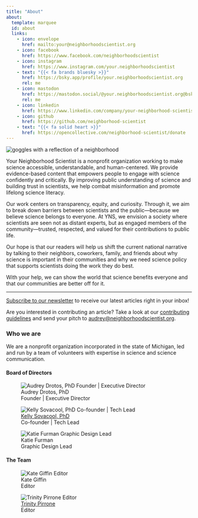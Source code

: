 ```yaml
---
title: "About"
about:
  template: marquee
  id: about
  links:
    - icon: envelope
      href: mailto:your@neighborhoodscientist.org
    - icon: facebook
      href: https://www.facebook.com/neighborhoodscientist
    - icon: instagram
      href: https://www.instagram.com/your.neighborhoodscientist
    - text: "{{< fa brands bluesky >}}"
      href: https://bsky.app/profile/your.neighborhoodscientist.org
      rel: me
    - icon: mastodon
      href: https://mastodon.social/@your.neighborhoodscientist.org@bsky.brid.gy
      rel: me
    - icon: linkedin
      href: https://www.linkedin.com/company/your-neighborhood-scientist
    - icon: github
      href: https://github.com/neighborhood-scientist
    - text: "{{< fa solid heart >}}"
      href: https://opencollective.com/neighborhood-scientist/donate
---
```


::::{#about}
:::{.flex-container}

<img src='https://raw.githubusercontent.com/neighborhood-scientist/neighborhoodscientist.org/6134ad4ab758d9372a23a7c51f221885e39c10a9/img/GogglesReflection_transparent-03-03.png' alt='goggles with a reflection of a neighborhood'>

<!--
[{{< fa regular envelope >}}](mailto:your@neighborhoodscientist.org) &nbsp; [{{< fa brands facebook >}}](https://www.facebook.com/neighborhoodscientist) &nbsp; [{{< fa brands bluesky >}}](https://bsky.app/profile/your.neighborhoodscientist.org) &nbsp; [{{< fa brands mastodon >}}](https://mastodon.social/@your.neighborhoodscientist.org@bsky.brid.gy) &nbsp; [{{< fa brands github >}}](https://github.com/neighborhood-scientist)
-->
:::
::::

Your Neighborhood Scientist is a nonprofit organization working to make science
accessible, understandable, and human-centered. We provide evidence-based
content that empowers people to engage with science confidently and critically.
By improving public understanding of science and building trust in scientists,
we help combat misinformation and promote lifelong science literacy.

Our work centers on transparency, equity, and curiosity. Through it, we aim to
break down barriers between scientists and the public—because we believe science
belongs to everyone. At YNS, we envision a society where scientists are seen not
as distant experts, but as engaged members of the community—trusted, respected,
and valued for their contributions to public life.

Our hope is that our readers will help us shift the current national narrative
by talking to their neighbors, coworkers, family, and friends about why science
is important in their communities and why we need science policy that supports
scientists doing the work they do best.

With your help, we can show the world that science benefits everyone and that
our communities are better off for it.

<hr>

[Subscribe to our newsletter](/subscribe.qmd) to receive our latest articles right in your inbox!

Are you interested in contributing an article?
Take a look at our [contributing guidelines](/contributing/index.qmd)
and send your pitch to [audrey@neighborhoodscientist.org](mailto:audrey@neighborhoodscientist.org).

### Who we are

We are a nonprofit organization incorporated in the state of Michigan, led and
run by a team of volunteers with expertise in science and science communication.

#### Board of Directors

::: {layout-ncol=3}
:::: {.flex-container .align-center}
![
    Audrey Drotos, PhD
    <br>
    Founder | Executive Director
](/img/profiles/audrey_headshot_square.jpg)
::::

:::: {.flex-container .align-center}
![
    <a href="https://sovacool.dev">
    Kelly Sovacool, PhD
    </a>
    <br>
    Co-founder | Tech Lead
](/img/profiles/kelly_profile.jpg)
::::

:::: {.flex-container .align-center}
![
    Katie Furman
    <br>
    Graphic Design Lead
](/img/profiles/katie_furman.jpg)
::::
:::

#### The Team

::: {layout-ncol=3}
:::: {.flex-container .align-center}
![
    Kate Giffin
    <br>
    Editor
](/img/profiles/Giffin_headshot.jpg)
::::

:::: {.flex-container .align-center}
![
    <a href="www.linkedin.com/in/trinity-pirrone">
    Trinity Pirrone
    </a>
    <br>
    Editor
](/img/profiles/trinity_profile.jpg)
::::
:::
